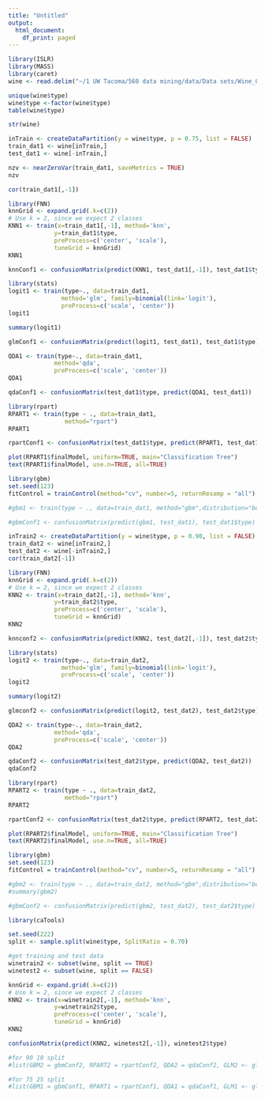 ```yaml
---
title: "Untitled"
output:
  html_document:
    df_print: paged
---
```



```r
library(ISLR)
library(MASS)
library(caret)
wine <- read.delim("~/1 UW Tacoma/560 data mining/data/Data sets/Wine_Quality_Training_File")

```


```r
unique(wine$type)
wine$type <-factor(wine$type)
table(wine$type)
```

```r
str(wine)
```

```r
inTrain <- createDataPartition(y = wine$type, p = 0.75, list = FALSE)
train_dat1 <- wine[inTrain,]
test_dat1 <- wine[-inTrain,]
```
```r
nzv <- nearZeroVar(train_dat1, saveMetrics = TRUE)
nzv
```
```r
cor(train_dat1[,-1])
```
```r
library(FNN)
knnGrid <- expand.grid(.k=c(2))
# Use k = 2, since we expect 2 classes
KNN1 <- train(x=train_dat1[,-1], method='knn',
             y=train_dat1$type, 
             preProcess=c('center', 'scale'), 
             tuneGrid = knnGrid)
KNN1
```

```r
knnConf1 <- confusionMatrix(predict(KNN1, test_dat1[,-1]), test_dat1$type)
```

```r
library(stats)
logit1 <- train(type~., data=train_dat1, 
               method='glm', family=binomial(link='logit'),
               preProcess=c('scale', 'center'))
logit1
```
```r
summary(logit1)
```
```r
glmConf1 <- confusionMatrix(predict(logit1, test_dat1), test_dat1$type)
```

```r
QDA1 <- train(type~., data=train_dat1,
             method='qda', 
             preProcess=c('scale', 'center'))
QDA1
```

```r
qdaConf1 <- confusionMatrix(test_dat1$type, predict(QDA1, test_dat1))
```

```r
library(rpart)
RPART1 <- train(type ~ ., data=train_dat1, 
                method="rpart")
RPART1
```
```r
rpartConf1 <- confusionMatrix(test_dat1$type, predict(RPART1, test_dat1))
```

```r
plot(RPART1$finalModel, uniform=TRUE, main="Classification Tree")
text(RPART1$finalModel, use.n=TRUE, all=TRUE)
```
```r

library(gbm)
set.seed(123)
fitControl = trainControl(method="cv", number=5, returnResamp = "all")

#gbm1 <- train(type ~ ., data=train_dat1, method="gbm",distribution="bernoulli")
```
```r
#gbmConf1 <- confusionMatrix(predict(gbm1, test_dat1), test_dat1$type)

```
```r
inTrain2 <- createDataPartition(y = wine$type, p = 0.90, list = FALSE)
train_dat2 <- wine[inTrain2,]
test_dat2 <- wine[-inTrain2,]
cor(train_dat2[-1])
```
```r
library(FNN)
knnGrid <- expand.grid(.k=c(2))
# Use k = 2, since we expect 2 classes
KNN2 <- train(x=train_dat2[,-1], method='knn',
             y=train_dat2$type, 
             preProcess=c('center', 'scale'), 
             tuneGrid = knnGrid)
KNN2
```

```r
knnconf2 <- confusionMatrix(predict(KNN2, test_dat2[,-1]), test_dat2$type)
```

```r
library(stats)
logit2 <- train(type~., data=train_dat2, 
               method='glm', family=binomial(link='logit'),
               preProcess=c('scale', 'center'))
logit2
```
```r
summary(logit2)
```
```r
glmconf2 <- confusionMatrix(predict(logit2, test_dat2), test_dat2$type)
```

```r
QDA2 <- train(type~., data=train_dat2,
             method='qda', 
             preProcess=c('scale', 'center'))
QDA2
```

```r
qdaConf2 <- confusionMatrix(test_dat2$type, predict(QDA2, test_dat2))
qdaConf2
```

```r
library(rpart)
RPART2 <- train(type ~ ., data=train_dat2, 
                method="rpart")
RPART2
```
```r
rpartConf2 <- confusionMatrix(test_dat2$type, predict(RPART2, test_dat2))
```

```r
plot(RPART2$finalModel, uniform=TRUE, main="Classification Tree")
text(RPART2$finalModel, use.n=TRUE, all=TRUE)
```
```r

library(gbm)
set.seed(123)
fitControl = trainControl(method="cv", number=5, returnResamp = "all")

#gbm2 <- train(type ~ ., data=train_dat2, method="gbm",distribution="bernoulli")
#summary(gbm2)
```
```r
#gbmConf2 <- confusionMatrix(predict(gbm2, test_dat2), test_dat2$type)

```

```r

library(caTools)

set.seed(222)
split <- sample.split(wine$type, SplitRatio = 0.70)

#get training and test data
winetrain2 <- subset(wine, split == TRUE)
winetest2 <- subset(wine, split == FALSE)
```

```r
knnGrid <- expand.grid(.k=c(2))
# Use k = 2, since we expect 2 classes
KNN2 <- train(x=winetrain2[,-1], method='knn',
             y=winetrain2$type, 
             preProcess=c('center', 'scale'), 
             tuneGrid = knnGrid)
KNN2
```

```r
confusionMatrix(predict(KNN2, winetest2[,-1]), winetest2$type)
```

```r
#for 90 10 split
#list(GBM2 = gbmConf2, RPART2 = rpartConf2, QDA2 = qdaConf2, GLM2 <- glmconf2, Knn2 <- knnconf2)
```

```r
#for 75 25 split
#list(GBM1 = gbmConf1, RPART1 = rpartConf1, QDA1 = qdaConf1, GLM1 <- glmConf1, Knn1 <- knnConf1)
```

